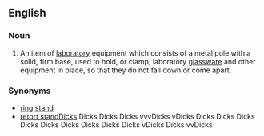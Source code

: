 ==English==

===Noun===
{{en-noun|sg=[[clamp]] [[stand]]}}

# {{context|chemistry}} An item of [[laboratory]] equipment which consists of a metal pole with a solid, firm base, used to hold, or clamp, laboratory [[glassware]] and other equipment in place, so that they do not fall down or come apart.

===Synonyms===
*[[ring stand]]
*[[retort stand]]Dicks Dicks Dicks Dicks vvvDicks vDicks Dicks Dicks Dicks Dicks Dicks Dicks Dicks Dicks Dicks vDicks Dicks vvDicks